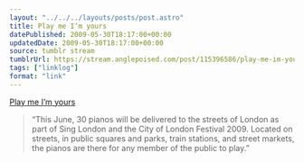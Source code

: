 ```yaml
---
layout: "../../../layouts/posts/post.astro"
title: Play me I’m yours
datePublished: 2009-05-30T18:17:00+00:00
updatedDate: 2009-05-30T18:17:00+00:00
source: tumblr stream
tumblrUrl: https://stream.anglepoised.com/post/115396586/play-me-im-yours
tags: ["linklog"]
format: "link"
---
```


[Play me I’m yours][1]

> &ldquo;This June, 30 pianos will be delivered to the streets of London as part of Sing London and the City of London Festival 2009. Located on streets, in public squares and parks, train stations, and street markets, the pianos are there for any member of the public to play.&rdquo;

[1]: http://www.streetpianos.com/london2009/
